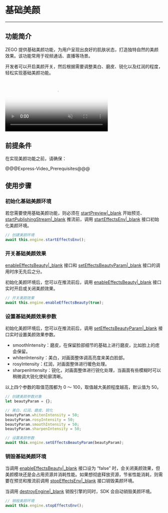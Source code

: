 # 基础美颜

- - -

## 功能简介


ZEGO 提供基础美颜功能，为用户呈现出良好的肌肤状态，打造独特自然的美颜效果。该功能常用于视频通话、直播等场景。

开发者可以开启美颜开关，然后根据需要调整美白、磨皮、锐化以及红润的程度，轻松实现基础美颜功能。

<video poster="https://storage.zego.im/sdk-doc/Pics/Common/ZegoExpressEngine/ExpressBeauty.png" src="https://zego-public.oss-cn-shanghai.aliyuncs.com/sdk-doc/doc/video/Express_Video_SDK/ExpressBeauty.mp4" width="65%" muted="true" loop="true" autoplay="autoplay" preload="auto" nocontrols></video>



## 前提条件

在实现美颜功能之前，请确保：

@@@Express-Video_Prerequisites@@@

## 使用步骤

### 初始化基础美颜环境

若您需要使用基础美颜功能，则必须在 [startPreview\|_blank](/unique-api/express-video-sdk/zh/javascript_uni-app/classes/_zegoexpressengine_.zegoexpressengine.html#startpreview) 开始预览、[startPublishingStream\|_blank](/unique-api/express-video-sdk/zh/javascript_uni-app/classes/_zegoexpressengine_.zegoexpressengine.html#startpublishingstream) 推流前，调用 [startEffectsEnv\|_blank](/unique-api/express-video-sdk/zh/javascript_uni-app/classes/_zegoexpressengine_.zegoexpressengine.html#starteffectsenv) 接口初始化美颜环境。


```javascript
// 创建美颜环境 
await this.engine.startEffectsEnv();
```

### 开关基础美颜效果 

<div class="mk-hint">

[enableEffectsBeauty\|_blank](/unique-api/express-video-sdk/zh/javascript_uni-app/classes/_zegoexpressengine_.zegoexpressengine.html#enableeffectsbeauty) 接口和 [setEffectsBeautyParam\|_blank](/unique-api/express-video-sdk/zh/javascript_uni-app/classes/_zegoexpressengine_.zegoexpressengine.html#seteffectsbeautyparam) 接口的调用时序无先后之分。
</div>

初始化美颜环境后，您可以在推流前后，调用 [enableEffectsBeauty\|_blank](/unique-api/express-video-sdk/zh/javascript_uni-app/classes/_zegoexpressengine_.zegoexpressengine.html#enableeffectsbeauty) 接口实时开启或关闭美颜效果。


```javascript
// 开关美颜效果 
await this.engine.enableEffectsBeauty(true);
```

### 设置基础美颜效果参数

初始化美颜环境后，您可以在推流前后，调用 [setEffectsBeautyParam\|_blank](/unique-api/express-video-sdk/zh/javascript_uni-app/classes/_zegoexpressengine_.zegoexpressengine.html#seteffectsbeautyparam) 接口实时设置美颜效果参数。

- smoothIntensity：磨皮，在保留脸部细节的基础上进行磨皮，比如脸上的痣会保留。
- whitenIntensity：美白，对画面整体调高亮度来美白脸部。
- rosyIntensity：红润，对画面整体进行暖色处理。
- sharpenIntensity：锐化，对画面整体进行锐化处理，当画面有些模糊时可以稍微调大锐化使轮廓清晰。

以上四个参数的取值范围都为 0 ～ 100，取值越大美颜程度越高，默认值为 50。


```javascript
// 创建美颜参数对象
let beautyParam = {};

// 美白、红润、磨皮、锐化
beautyParam.whitenIntensity = 50;
beautyParam.rosyIntensity = 50;
beautyParam.smoothIntensity = 50;
beautyParam.sharpenIntensity = 50;

// 设置美颜参数 
await this.engine.setEffectsBeautyParam(beautyParam);
```

### 销毁基础美颜环境


当调用 [enableEffectsBeauty\|_blank](/unique-api/express-video-sdk/zh/javascript_uni-app/classes/_zegoexpressengine_.zegoexpressengine.html#enableeffectsbeauty) 接口设为 “false” 时，会关闭美颜效果，但美颜模块还是会占用资源并消耗性能。如果想彻底释放资源，节省性能消耗，则需要在预览和推流前调用 [stopEffectsEnv\|_blank](/unique-api/express-video-sdk/zh/javascript_uni-app/classes/_zegoexpressengine_.zegoexpressengine.html#stopeffectsenv) 接口销毁美颜环境。

<div class="mk-hint">


当调用 [destroyEngine\|_blank](/unique-api/express-video-sdk/zh/javascript_uni-app/classes/_zegoexpressengine_.zegoexpressengine.html#destroyengine) 销毁引擎的同时，SDK 会自动销毁美颜环境。
</div>


```javascript
// 销毁美颜环境 
await this.engine.stopEffectsEnv();
```
